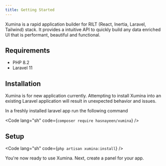 ```yaml
---
title: Getting Started
---
```



Xumina is a rapid application builder for RILT (React, Inertia, Laravel, Tailwind) stack. It provides a intuitive API to quickly build any data enriched UI that is performant, beautiful and functional.

## Requirements

- PHP 8.2
- Laravel 11

## Installation

<Aside type="danger" title="New application only">Xumina is for new application currently. Attempting to install Xumina into an existing Laravel application will result in unexpected behavior and issues.</Aside>

In a freshly installed laravel app run the following command

<Code lang="sh" code={`composer require hasnayeen/xumina`} />

## Setup

<Code lang="sh" code={`php artisan xumina:install`} />

You're now ready to use Xumina. Next, create a panel for your app.
